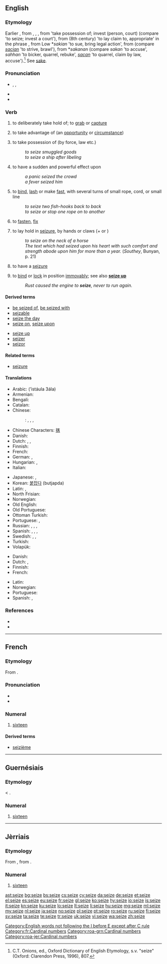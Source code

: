 ==English==

===Etymology===
Earlier {{term|seise|lang=en}}, from {{etyl|enm|en}} {{term|seisen|lang=enm}}, {{term|sesen|lang=enm}}, {{term|saisen|lang=enm}}, from {{etyl|fro|en}} {{term|seisir|lang=fro}} 'take possession of; invest (person, court) (compare {{etyl|fr|-}} {{term|saisir|lang=fr}} 'to seize; invest a court'), from {{etyl|ML.|en}} {{term|sacire|sacīre|lang=la}} (8th century) 'to lay claim to, appropriate' in the phrase {{term||ad propriam sacire}}, from Low {{etyl|frk|en}} *''sakian'' 'to sue, bring legal action', from {{etyl|gem-pro|en}} {{recons|sakōnan|lang=gem-pro}} (compare {{etyl|ang|-}} ''[[sacian]]'' 'to strive, brawl'), from *''sakanan'' (compare {{etyl|osx|-}} ''sakan'' 'to accuse', {{etyl|goh|-}} ''sahhan'' 'to bicker, quarrel, rebuke', {{etyl|ang|-}} ''[[sacan]]'' 'to quarrel, claim by law, accuse').<ref>C.T. Onions, ed., Oxford Dictionary of English Etymology, s.v. "seize" (Oxford: Clarendon Press, 1996), 807.</ref>  See [[sake]].

===Pronunciation===
* {{enPR|sēz}}, {{IPA|/siːz/}}, {{X-SAMPA|/si:z/}}
* {{audio|en-us-seize.ogg|Audio (US)}}
* {{homophones|lang=en|seas|sees}}

===Verb===
{{en-verb|seiz|ing}}

# {{context|transitive}} to deliberately take hold of; to [[grab]] or [[capture]]
# {{context|transitive}} to take advantage of (an [[opportunity]] or [[circumstance]])
# {{context|transitive}} to take possession of (by force, law etc.)
#: ''to seize smuggled goods''
#: ''to seize a ship after libeling''
# {{context|transitive}} to have a sudden and powerful effect upon
#: ''a panic seized the crowd''
#: ''a fever seized him''
# {{context|transitive|nautical}} to [[bind]], [[lash]] or make [[fast]], with several turns of small rope, cord, or small line
#: ''to seize two fish-hooks back to back''
#: ''to seize or stop one rope on to another''
# {{context|transitive|obsolete}} to [[fasten]], [[fix]]
# {{context|intransitive}} to lay hold in [[seizure]], by hands or claws (+ {{term|on|lang=en}} or {{term|upon|lang=en}})
#: ''to seize on the neck of a horse''
#: ''The text which had seized upon his heart with such comfort and strength abode upon him for more than a year.'' (''Southey'', Bunyan, p. 21)
# {{context|intransitive}} to have a [[seizure]]
# {{context|intransitive}} to [[bind]] or [[lock]] in position [[immovably]]; see also '''[[seize up]]'''
#: ''Rust caused the engine to '''seize''', never to run again.''

====Derived terms====
{{top2}}
* [[be seized of]], [[be seized with]]
* [[seizable]]
* [[seize the day]]
* [[seize on]], [[seize upon]]
{{mid2}}
* [[seize up]]
* [[seizer]]
* [[seizor]]
{{bottom}}

====Related terms====
* [[seizure]]

====Translations====
{{trans-top|grab}}
* Arabic: {{Arab|[[استولى على]]}} (’istáula 3ála)
* Armenian: {{t-|hy|գրավել|tr=gravel}}
* Bengali: {{t-|bn|ধরা|sc=Beng}}
* Catalan: {{t-|ca|apoderar-se}}
* Chinese:
*: {{ttbc|cmn}}: {{t|cmn|捕抓|tr=bǔzhuā|sc=Hans}}, {{t|cmn|攫取|tr=juéqǔ|sc=Hans}}, {{t-|cmn|捉|tr=zhuō|sc=Hans}}, {{t-|cmn|攫|tr=jué|sc=Hans}}
* Chinese Characters: [[揢]]
* Danish: {{t-|da|gribe}}
* Dutch: {{t+|nl|grijpen}}, {{t+|nl|vangen}}, {{t+|nl|pakken}}
* Finnish: {{t+|fi|tarttua}}
* French: {{t+|fr|saisir}}
* German: {{t+|de|ergreifen}}, {{t+|de|fassen}}
* Hungarian: {{t+|hu|megfog}}, {{t+|hu|megragad}}
* Italian: {{t+|it|prendere}}
{{trans-mid}}
* Japanese: {{t-|ja|捉える|tr=とらえる, toraeru}}, {{t+|ja|つかむ|tr=tsukamu}}
* Korean: [[붙잡다]] (butjapda)
* Latin: {{t-|la|capere}}, {{t-|la|possideo}}
* North Frisian: {{tø|frr|gripe}}
* Norwegian: {{t-|no|gripe}}
* Old English: {{t-|ang|niman}}
* Old Portuguese: {{tø|roa-ptg|tomar}}
* Ottoman Turkish: {{tø|ota|استولى على|tr=istevli ele|sc=ota-Arab}}
* Portuguese: {{t+|pt|agarrar}}, {{t+|pt|capturar}}
* Russian: {{t+|ru|захватывать|tr=zaxvátyvat’}} {{impf}}, {{t+|ru|захватить|tr=zaxvatít’}} {{pf.}}, {{t+|ru|схватывать|tr=sxvátyvat’}} {{impf}}, {{t+|ru|схватить|tr=sxvatít’}} {{pf.}}
* Spanish: {{t+|es|agarrar}}, {{t-|es|apoderarse de}}, {{t+|es|apresar}}, {{t+|es|aferrar}}
* Swedish: {{t+|sv|gripa}}, {{t+|sv|fånga}}, {{t+|sv|tillskansa}}
* Turkish: {{t+|tr|kapmak}}
* Volapük: {{t+|vo|gleipön}}
{{trans-bottom}}

{{trans-top|take advantage}}
* Danish: {{t-|da|gribe}}
* Dutch: {{t+|nl|grijpen}}, {{t+|nl|aangrijpen}}
* Finnish: {{t+|fi|tarttua}} {{t+|fi|tilaisuus|alt=tilaisuuteen}}
* French: {{t+|fr|saisir}}
{{trans-mid}}
* Latin: {{t-|la|carpo}}
* Norwegian: {{t-|no|gripe}}
* Portuguese: {{t+|pt|aproveitar}}
* Spanish: {{t+|es|tomar}}, {{t+|es|aprovechar|alt=aprovercharse de}}
{{trans-bottom}}

===References===
<references/>
* {{R:Century 1911}}
* {{R:OED Online|code=174979}}

[[Category:English words not following the I before E except after C rule]]

----

==French==
{{cardinalbox|fr|15|16|17|quinze|dix-sept|ord=seizième|wplink=Seize}}

===Etymology===
From {{etyl|la|fr}} {{term|sedecim|sēdecim|lang=la}}.

===Pronunciation===
* {{audio|Fr-seize.ogg|audio (France)}}
* {{audio|Qc-seize.ogg|audio (Quebec)}}

===Numeral===
{{head|fr|numeral}}

# [[sixteen]]

====Derived terms====
* [[seizième]]

[[Category:fr:Cardinal numbers]]

----

==Guernésiais==

===Etymology===
{{etyl|fro|roa-grn}} {{term|seize|lang=fro}} < {{etyl|la|roa-grn}} {{term|sedecim|sēdecim|lang=la}}.

===Numeral===
{{cardinalbox|roa-grn|15|16|17|tchinze|dix-sept}}
{{head|roa-grn|numeral}}

# [[sixteen]]

[[Category:roa-grn:Cardinal numbers]]

----

==Jèrriais==
{{cardinalbox|roa-jer|15|16|17|tchînze|dgiêx-sept}}

===Etymology===
From {{etyl|fro|roa-jer}} {{term|seize|lang=fro}}, from {{etyl|la|roa-jer}} {{term|sedecim|sēdecim|lang=la}}.

===Numeral===
{{head|roa-jer|numeral}}

# [[sixteen]]

[[Category:roa-jer:Cardinal numbers]]

[[ast:seize]]
[[bg:seize]]
[[bs:seize]]
[[cs:seize]]
[[cy:seize]]
[[da:seize]]
[[de:seize]]
[[et:seize]]
[[el:seize]]
[[es:seize]]
[[eu:seize]]
[[fr:seize]]
[[gl:seize]]
[[ko:seize]]
[[hy:seize]]
[[io:seize]]
[[is:seize]]
[[it:seize]]
[[kn:seize]]
[[ku:seize]]
[[lo:seize]]
[[lt:seize]]
[[li:seize]]
[[hu:seize]]
[[mg:seize]]
[[ml:seize]]
[[my:seize]]
[[nl:seize]]
[[ja:seize]]
[[no:seize]]
[[pl:seize]]
[[pt:seize]]
[[ro:seize]]
[[ru:seize]]
[[fi:seize]]
[[sv:seize]]
[[ta:seize]]
[[te:seize]]
[[tr:seize]]
[[uk:seize]]
[[vi:seize]]
[[wa:seize]]
[[zh:seize]]